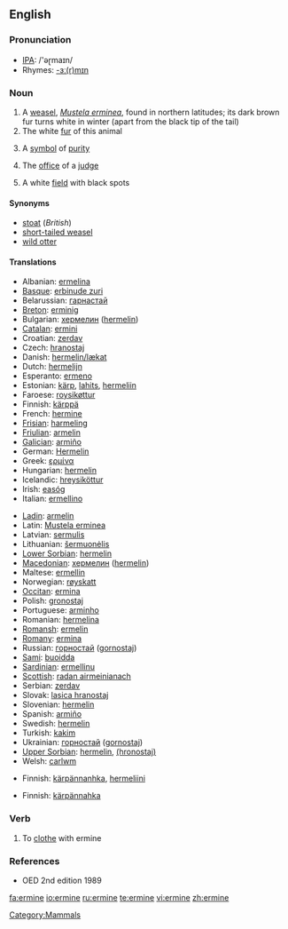==English==

===Pronunciation===
*[[w:IPA|IPA]]: /'əɽmaɪn/
*Rhymes: [[Rhymes:English:-ɜː(r)mɪn|-ɜː(r)mɪn]]

===Noun===
{{wikipedia}}
{{en-noun}}

# A [[weasel]], ''[[Mustela erminea]]'', found in northern latitudes; its dark brown fur turns white in winter (apart from the black tip of the tail)
# The white [[fur]] of this animal
# {{poetic}} A [[symbol]] of [[purity]]
# {{figuratively}} The [[office]] of a [[judge]]
# {{heraldry}} A white [[field]] with black spots

====Synonyms====
*[[stoat]] (''British'')
*[[short-tailed weasel]]
*[[wild otter]]

====Translations====
{{trans-top|Mustela erminea}}
*Albanian: [[ermelina]]
*[[Basque]]: [[erbinude zuri]]
*Belarussian: [[гарнастай]]
*[[Breton]]: [[erminig]]
*Bulgarian: [[хермелин]] ([[hermelin]])
*[[Catalan]]: [[ermini]]
*Croatian: [[zerdav]]
*Czech: [[hranostaj]]
*Danish: [[hermelin/lækat]]
*Dutch: [[hermelijn]] {{m}}
*Esperanto: [[ermeno]]
*Estonian: [[kärp]], [[lahits]], [[hermeliin]]
*Faroese: [[roysikøttur]]
*Finnish: [[kärppä]]
*French: [[hermine]] {{f}}
*[[Frisian]]: [[harmeling]]
*[[Friulian]]: [[armelin]]
*[[Galician]]: [[armiño]]
*German: [[Hermelin]] {{n}}
*Greek: [[ερμίνα]] '' ''
*Hungarian: [[hermelin]]
*Icelandic: [[hreysiköttur]]
*Irish: [[easóg]]
*Italian: [[ermellino]] {{m}}
{{trans-mid}}
*[[Ladin]]: [[armelin]]
*Latin: [[Mustela erminea]] '' ''
*Latvian: [[sermulis]]
*Lithuanian: [[šermuonėlis]]
*[[Lower Sorbian]]: [[hermelin]]
*[[Macedonian]]: [[хермелин]] ([[hermelin]])
*Maltese: [[ermellin]]
*Norwegian: [[røyskatt]]
*[[Occitan]]: [[ermina]]
*Polish: [[gronostaj]] '' ''
*Portuguese: [[arminho]] {{m}}
*Romanian: [[hermelina]]
*[[Romansh]]: [[ermelin]]
*[[Romany]]: [[ermina]] {{f}}
*Russian: [[горностай]] ([[gornostaj]]) '' ''
*[[Sami]]: [[buoidda]]
*[[Sardinian]]: [[ermellinu]]
*[[Scottish]]: [[radan airmeinianach]]
*Serbian: [[zerdav]] {{m}}
*Slovak: [[lasica hranostaj]]
*Slovenian: [[hermelin]]
*Spanish: [[armiño]] {{m}}
*Swedish: [[hermelin]]
*Turkish: [[kakim]]
*Ukrainian: [[горностай]] ([[gornostaj]])
*[[Upper Sorbian]]: [[hermelin]], [[(hronostaj)]]
*Welsh: [[carlwm]]
{{trans-bottom}}

{{trans-top|the white fur of this animal}}
*Finnish: [[kärpännanhka]], [[hermeliini]]
{{trans-bottom}}

{{trans-top|a symbol of purity}}
{{trans-bottom}}

{{trans-top|the office of a judge}}
{{trans-bottom}}

{{trans-top|(heraldry) a white field with black spots}}
*Finnish: [[kärpännahka]]
{{trans-bottom}}

===Verb===
{{en-verb}}

# To [[clothe]] with ermine

===References===
*OED 2nd edition 1989

[[Category:Mammals]]

[[fa:ermine]]
[[io:ermine]]
[[ru:ermine]]
[[te:ermine]]
[[vi:ermine]]
[[zh:ermine]]